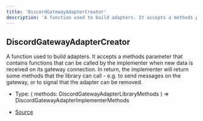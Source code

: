 ```yaml
---
title: 'DiscordGatewayAdapterCreator'
description: 'A function used to build adapters. It accepts a methods parameter that contains functions that'
---
```


## DiscordGatewayAdapterCreator

A function used to build adapters. It accepts a methods parameter that contains functions that
can be called by the implementer when new data is received on its gateway connection. In return,
the implementer will return some methods that the library can call - e.g. to send messages on
the gateway, or to signal that the adapter can be removed.

- Type: (
  methods: DiscordGatewayAdapterLibraryMethods
  ) => DiscordGatewayAdapterImplementerMethods

- [Source](https://github.com/androz2091/discord-player/blob/ce04b3f4c6671029ce4d4aa9090e56ac7e7f5666/packages/discord-voip/src/util/adapter.ts#L54)
